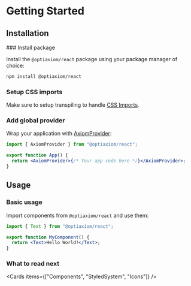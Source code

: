 
# Getting Started

## Installation

<Steps>
### Install package

Install the `@optiaxiom/react` package using your package manager of choice:

```sh npm2yarn
npm install @optiaxiom/react
```

### Setup CSS imports

Make sure to setup transpiling to handle [CSS Imports](/getting-started/css-imports).

### Add global provider

Wrap your application with [AxiomProvider](/components/axiom-provider):

```jsx
import { AxiomProvider } from "@optiaxiom/react";

export function App() {
  return <AxiomProvider>{/* Your app code here */}</AxiomProvider>;
}
```

</Steps>

## Usage

### Basic usage

Import components from `@optiaxiom/react` and use them:

```jsx
import { Text } from "@optiaxiom/react";

export function MyComponent() {
  return <Text>Hello World!</Text>;
}
```

### What to read next

<Cards items={["Components", "StyledSystem", "Icons"]} />
